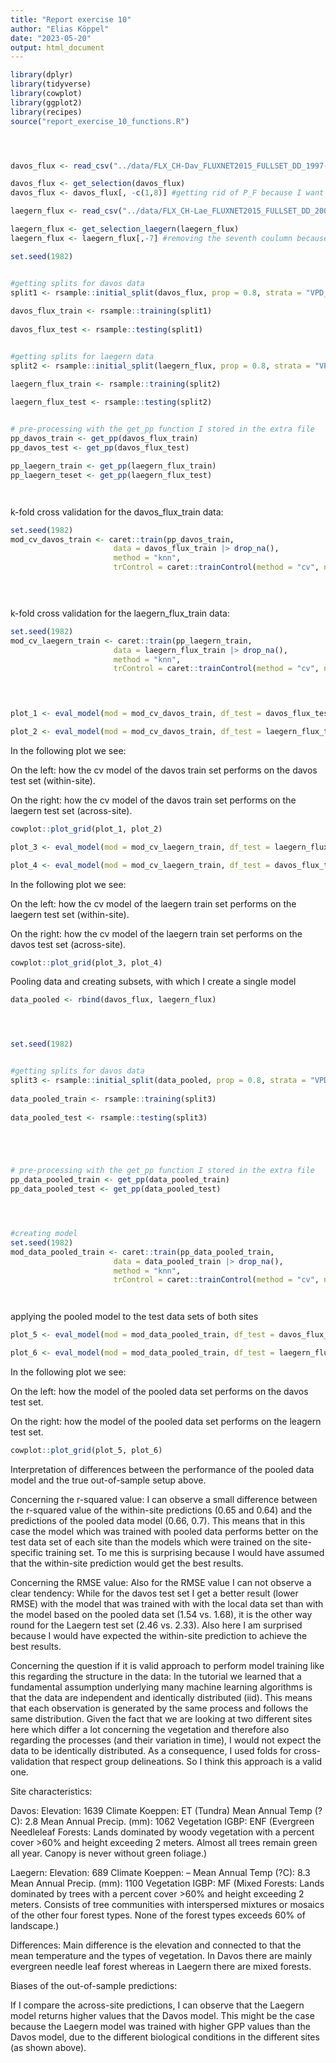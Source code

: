 ```yaml
---
title: "Report exercise 10"
author: "Elias Köppel"
date: "2023-05-20"
output: html_document
---
```





```r
library(dplyr)
library(tidyverse)
library(cowplot)
library(ggplot2)
library(recipes)
source("report_exercise_10_functions.R")




davos_flux <- read_csv("../data/FLX_CH-Dav_FLUXNET2015_FULLSET_DD_1997-2014_1-3.csv")

davos_flux <- get_selection(davos_flux)
davos_flux <- davos_flux[, -c(1,8)] #getting rid of P_F because I want to pool the davos data with the laegern data later and in the laegern data all the P_F values are NA. Also I get rid of the Timestamp column because in my laegern data set this coumn does not exist...

laegern_flux <- read_csv("../data/FLX_CH-Lae_FLUXNET2015_FULLSET_DD_2004-2014_1-4.csv")

laegern_flux <- get_selection_laegern(laegern_flux)
laegern_flux <- laegern_flux[,-7] #removing the seventh coulumn because it only consists of NA values

set.seed(1982) 


#getting splits for davos data
split1 <- rsample::initial_split(davos_flux, prop = 0.8, strata = "VPD_F")
  
davos_flux_train <- rsample::training(split1)
  
davos_flux_test <- rsample::testing(split1)


#getting splits for laegern data
split2 <- rsample::initial_split(laegern_flux, prop = 0.8, strata = "VPD_F")

laegern_flux_train <- rsample::training(split2)
  
laegern_flux_test <- rsample::testing(split2)


# pre-processing with the get_pp function I stored in the extra file
pp_davos_train <- get_pp(davos_flux_train)
pp_davos_test <- get_pp(davos_flux_test)

pp_laegern_train <- get_pp(laegern_flux_train)
pp_laegern_teset <- get_pp(laegern_flux_test)




```




k-fold cross validation for the davos_flux_train data:
```r
set.seed(1982)
mod_cv_davos_train <- caret::train(pp_davos_train, 
                       data = davos_flux_train |> drop_na(), 
                       method = "knn",
                       trControl = caret::trainControl(method = "cv", number = 10))
                       




```



k-fold cross validation for the laegern_flux_train data:
```r
set.seed(1982)
mod_cv_laegern_train <- caret::train(pp_laegern_train, 
                       data = laegern_flux_train |> drop_na(), 
                       method = "knn",
                       trControl = caret::trainControl(method = "cv", number = 10))
                       




```











```r
plot_1 <- eval_model(mod = mod_cv_davos_train, df_test = davos_flux_test)

```



```r
plot_2 <- eval_model(mod = mod_cv_davos_train, df_test = laegern_flux_test)

```


In the following plot we see: 

On the left: how the cv model of the davos train set performs on the davos test set (within-site).

On the right: how the cv model of the davos train set performs on the laegern test set (across-site).
```r
cowplot::plot_grid(plot_1, plot_2) 

```

```r
plot_3 <- eval_model(mod = mod_cv_laegern_train, df_test = laegern_flux_test)

```

```r
plot_4 <- eval_model(mod = mod_cv_laegern_train, df_test = davos_flux_test)

```







In the following plot we see: 

On the left: how the cv model of the laegern train set performs on the laegern test set (within-site).

On the right: how the cv model of the laegern train set performs on the davos test set (across-site).
```r
cowplot::plot_grid(plot_3, plot_4) 
```




Pooling data and creating subsets, with which I create a single model

```r

data_pooled <- rbind(davos_flux, laegern_flux)




set.seed(1982) 


#getting splits for davos data
split3 <- rsample::initial_split(data_pooled, prop = 0.8, strata = "VPD_F")
  
data_pooled_train <- rsample::training(split3)
  
data_pooled_test <- rsample::testing(split3)





# pre-processing with the get_pp function I stored in the extra file
pp_data_pooled_train <- get_pp(data_pooled_train)
pp_data_pooled_test <- get_pp(data_pooled_test)




#creating model
set.seed(1982)
mod_data_pooled_train <- caret::train(pp_data_pooled_train, 
                       data = data_pooled_train |> drop_na(), 
                       method = "knn",
                       trControl = caret::trainControl(method = "cv", number = 10))




```





applying the pooled model to the test data sets of both sites
```r

plot_5 <- eval_model(mod = mod_data_pooled_train, df_test = davos_flux_test)

```


```r
plot_6 <- eval_model(mod = mod_data_pooled_train, df_test = laegern_flux_test)
```


In the following plot we see: 

On the left: how the model of the pooled data set performs on the davos test set.

On the right: how the model of the pooled data set performs on the leagern test set.
```r
cowplot::plot_grid(plot_5, plot_6) 
```


Interpretation of differences between the performance of the pooled data model and the true out-of-sample setup above. 



Concerning the r-squared value: I can  observe a small difference between the r-squared value of the within-site predictions (0.65 and 0.64) and the predictions of the pooled data model (0.66, 0.7). This means that in this case the model which was trained with pooled data performs better on the test data set of each site than the models which were trained on the site-specific training set. To me this is surprising because I would have assumed that the within-site prediction would get the best results. 


Concerning the RMSE value: Also for the RMSE value I can not observe a clear tendency: While for the davos test set I get a better result (lower RMSE) with the model that was trained with with the local data set than with the model based on the pooled data set (1.54 vs. 1.68), it is the other way round for the Laegern test set (2.46 vs. 2.33). Also here I am surprised because I would have expected the within-site prediction to achieve the best results. 


Concerning the question if it is valid approach to perform model training like this regarding the structure in the data: 
In the tutorial we learned that a fundamental assumption underlying many machine learning algorithms is that the data are independent and identically distributed (iid). This means that each observation is generated by the same process and follows the same distribution. Given the fact that we are looking at two different sites here which differ a lot concerning the vegetation and therefore also regarding the processes (and their variation in time), I would not expect the data to be identically distributed. As a consequence, I used folds for cross-validation that respect group delineations. So I think this approach is a valid one. 


Site characteristics: 

Davos: 
  Elevation: 1639
  Climate Koeppen: 	ET (Tundra)
  Mean Annual Temp (?C): 	2.8
  Mean Annual Precip. (mm): 	1062
  Vegetation IGBP: 	ENF (Evergreen Needleleaf Forests: Lands dominated by woody vegetation with a       percent cover >60% and height exceeding 2 meters. Almost all trees remain green all year. Canopy is   never without green foliage.)
  


  
Laegern: 
  Elevation: 689
  Climate Koeppen: 	--
  Mean Annual Temp (?C): 	8.3
  Mean Annual Precip. (mm): 	1100
  Vegetation IGBP: 	MF (Mixed Forests: Lands dominated by trees with a percent cover >60% and height    exceeding 2 meters. Consists of tree communities with interspersed mixtures or mosaics of the other   four forest types. None of the forest types exceeds 60% of landscape.) 


Differences: 
  Main difference is the elevation and connected to that the mean temperature and the types of          vegetation. In Davos there are mainly evergreen needle leaf forest whereas in Laegern there are mixed   forests.
  
Biases of the out-of-sample predictions:

If I compare the across-site predictions, I can observe that the Laegern model returns higher values that the Davos model. This might be the case because the Laegern model was trained with higher GPP values than the Davos model, due to the different biological conditions in the different sites (as shown above).
